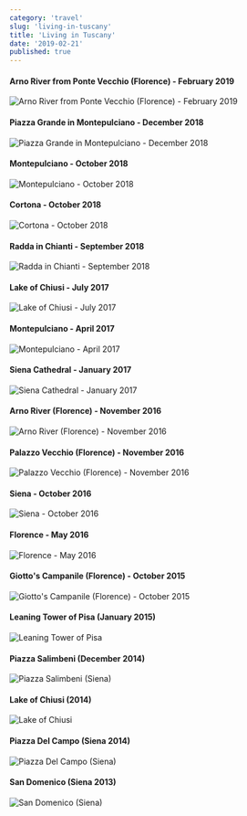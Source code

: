 ```yaml
---
category: 'travel'
slug: 'living-in-tuscany'
title: 'Living in Tuscany'
date: '2019-02-21'
published: true
---
```


#### Arno River from Ponte Vecchio⁩ (Florence⁩) - February 2019

![Arno River from Ponte Vecchio⁩ (Florence⁩) - February 2019](./images/firenze-ponte-vecchio.JPG)

#### Piazza Grande in Montepulciano⁩ - December 2018

![Piazza Grande in Montepulciano⁩ - December 2018](./images/piazza-grande-montepulciano.jpeg)

#### Montepulciano⁩ - October 2018

![Montepulciano⁩ - October 2018](./images/horse-⁨montepulciano⁩.jpeg)

#### Cortona⁩ - October 2018

![Cortona⁩ - October 2018](./images/cortona.jpeg)

#### Radda in Chianti - September 2018⁩

![Radda in Chianti - September 2018⁩](./images/radda.jpeg)

#### Lake of Chiusi⁩ - July 2017

![Lake of Chiusi⁩ - July 2017](./images/lake-chiusi-two.jpeg)

#### Montepulciano⁩ - April 2017

![Montepulciano⁩ - April 2017](./images/⁨montepulciano⁩.jpeg)

#### ⁨Siena Cathedral⁩ - January 2017

![⁨Siena Cathedral⁩ - January 2017](./images/siena-cathedral⁩.jpeg)

#### Arno⁩ River (Florence⁩⁩) - November 2016

![Arno⁩ River (Florence⁩⁩) - November 2016](./images/arno.jpeg)

#### Palazzo Vecchio⁩ (Florence⁩⁩) - November 2016

![Palazzo Vecchio⁩ (Florence⁩⁩) - November 2016](./images/⁨palazzo-vecchio⁩.jpeg)

#### Siena - October 2016

![Siena - October 2016](./images/siena.jpeg)

#### Florence⁩ - May 2016

![Florence⁩ - May 2016](./images/florence.jpeg)

#### Giotto's Campanile (Florence⁩) - October 2015⁩

![Giotto's Campanile (Florence⁩) - October 2015⁩](./images/giotto.jpeg)

#### Leaning Tower of Pisa (January 2015)

![Leaning Tower of Pisa](./images/pisa-tower.jpeg)

#### Piazza Salimbeni (December 2014)

![Piazza Salimbeni (Siena⁩)](./images/salimbeni.jpeg)

#### Lake of Chiusi⁩ (2014)

![Lake of Chiusi⁩](./images/lake-chiusi.jpeg)

#### Piazza Del Campo⁩ (Siena⁩ 2014)

![Piazza Del Campo⁩ (Siena⁩)](./images/piazza-campo.jpeg)

#### San Domenico (Siena 2013)

![San Domenico (Siena)](./images/san-domenico.jpeg)
